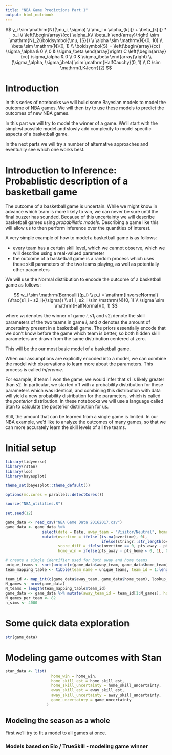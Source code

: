 ```yaml
---
title: "NBA Game Predictions Part 1"
output: html_notebook
---
```



$$
y_i \sim \mathrm{N}(\mu_i, \sigma) \\
\mu_i = \alpha_{k[i]} + \beta_{k[i]} * x_i \\
\left[\begin{array}{cc}
\alpha_k\\
\beta_k
\end{array}\right] 
\sim \mathrm{N}_2(\boldsymbol{\mu, {S}}) \\
\alpha \sim \mathrm{N}(0, 10) \\
\beta \sim \mathrm{N}(0, 1) \\
\boldsymbol{S} = 
\left(\begin{array}{cc}
\sigma_\alpha & 0 \\
0 & \sigma_\beta
\end{array}\right) C 
\left(\begin{array}{cc}
\sigma_\alpha & 0 \\
0 & \sigma_\beta
\end{array}\right) \\
(\sigma_\alpha, \sigma_\beta) \sim \mathrm{HalfCauchy}(0, 1) \\
C \sim \mathrm{LKJcorr}(2)
$$


# Introduction

In this series of notebooks we will build some Bayesian models to model the outcome of NBA games. We will then try to use these models to predict the outcomes of new NBA games.

In this part we will try to model the winner of a game. We'll start with the simplest possible model and slowly add complexity to model specific aspects of a basketball game.

In the next parts we will try a number of alternative approaches and eventually see which one works best.


# Introduction to Inference: Probablistic description of a basketball game

The outcome of a basketball game is uncertain. While we might know in advance which team is more likely to win, we can never be sure until the final buzzer has sounded. Because of this uncertainty we will describe basketball games using *probabilistic models*. Describing a game like this will allow us to then perform inference over the quantities of interest.

A very simple example of how to model a basketball game is as follows:

- every team has a certain skill level, which we cannot observe, which we will describe using a real-valued parameter
- the outcome of a basketball game is a random process which uses these skill parameters of the two teams playing, as well as potentially other parameters

We will use the Normal distribution to encode the outcome of a basketball game as follows:


$$
w_i \sim \mathrm{Bernoulli}(p_i) \\
p_i = \mathrm{InverseNormal}(\frac{s1_i - s2_i}{\sigma}) \\
s1_i, s2_i \sim \mathrm{N}(0, 1) \\
\sigma \sim \mathrm{HalfNormal}(0, 1)
$$

where $w_i$ denotes the winner of game $i$, $s1_i$ and $s2_i$ denote the skill parameters of the two teams in game $i$, and $\sigma$ denotes the amount of uncertainty present in a basketball game. The priors essentially encode that we don't know before the game which team is better, so both hidden skill parameters are drawn from the same distribution centered at zero.

This will be the our most basic model of a basketball game.

When our assumptions are explicitly encoded into a model, we can combine the model with observations to learn more about the parameters. This process is called *inference*.

For example, if team 1 won the game, we would infer that $s1$ is likely greater than $s2$. In particular, we started off with a probability distribution for these parameters which was identical, and combining this distribution with data will yield a new probability distribution for the parameters, which is called the *posterior* distribution. In these notebooks we will use a language called Stan to calculate the posterior distribution for us.

Still, the amount that can be learned from a single game is limited. In our NBA example, we'd like to analyze the outcomes of many games, so that we can more accurately learn the skill levels of all the teams.


# Initial setup

```r
library(tidyverse)
library(rstan)
library(loo)
library(bayesplot)

theme_set(bayesplot::theme_default())

options(mc.cores = parallel::detectCores())

source("NBA_utilities.R")

set.seed(12)
```


```r
game_data <- read_csv("NBA Game Data 20162017.csv")
game_data <- game_data %>% 
                select(date = Date, away_team = "Visitor/Neutral", home_team = "Home/Neutral", pts_away = PTS_A, pts_home = PTS_H, overtime = OT) %>%
                mutate(overtime = ifelse (is.na(overtime), 0L, 
                                          ifelse(stringr::str_length(overtime) == 2, 1L, as.integer(substring(overtime, 1, 1)))),
                       score_diff = ifelse(overtime == 0, pts_away - pts_home, 0L),
                       home_win = ifelse(pts_away - pts_home < 0, 1L, 0L))

# create a single identifier used for both away and home teams
unique_teams <- sort(unique(c(game_data$away_team, game_data$home_team)))
team_mapping_table <- tibble(team_name = unique_teams, team_id = 1:length(unique_teams))

team_id <- map_int(c(game_data$away_team, game_data$home_team), lookup_team_id, mapping_table = team_mapping_table)
N_games <- nrow(game_data)
N_teams = length(team_mapping_table$team_id)
game_data <- game_data %>% mutate(away_team_id = team_id[1:N_games], home_team_id = team_id[(N_games + 1):(2 * N_games)])
N_games_per_team <- 82
n_sims <- 4000

```


# Some quick data exploration


```r
str(game_data)
```


# Modeling game outcomes with Stan

```r
stan_data <- list(
                    home_win = home_win,
                    home_skill_est = home_skill_est,
                    home_skill_uncertainty = home_skill_uncertainty,
                    away_skill_est = away_skill_est,
                    away_skill_uncertainty = away_skill_uncertainty,
                    game_uncertainty = game_uncertainty
                  )
```





## Modeling the season as a whole

First we'll try to fit a model to all games at once. 


### Models based on Elo / TrueSkill - modeling game winner





